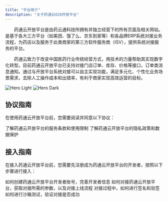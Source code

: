 ```yaml
---
title: "平台简介"
description: "关于药通云O2O开放平台"
---
```

  药通云开放平台是由药云通科技所拥有并独立经营下的所有页面及相关网站。是基于各大三方平台（如美团、饿了么、京东到家等）和各品牌ERP系统对接业务流程，为药店以及服务于此类商家的第三方软件服务商（ISV），提供系统对接服务的平台。

  药通云致力于改变中国医药行业传统经营方式，用技术的力量帮助其实现数字化转型。目前药通云开放平台已支持对接门店订单、库存、价格等接口，订单类消息通知。通过与开放平台系统对接可以自主实现功能，满足多元化、个性化业务场景需求，去除人工操作成本和出错率，有利于商家实现高效运营的目标。

<img
  className="block dark:hidden"
  src="/images/hero-light.png"
  alt="Hero Light"
/>
<img
  className="hidden dark:block"
  src="/images/hero-dark.png"
  alt="Hero Dark"
/>

## 协议指南

在使用药通云开放平台前，您需要阅读并同意以下协议：

<CardGroup cols={2}>
  <Card
    title="在线服务协议"
    icon="pen-to-square"
    href="https://mintlify.com/docs/quickstart"
  >
    了解药通云开放平台的服务条款和使用限制
  </Card>
  <Card
    title="保密协议"
    icon="image"
    href="https://mintlify.com/docs/development"
  >
    了解药通云开放平台的隐私政策和数据保护
  </Card>
</CardGroup>

## 接入指南

在接入药通云开放平台前，您需要先注册成为药通云开放平台的开发者，按照以下步骤进行接入：

<CardGroup cols={2}>
  <Card
    title="开发者入驻"
    icon="palette"
    href="/quickstart#开发者入驻"
  >
    如何创建药通云开放平台开发者账号，完善开发者信息
  </Card>
  <Card
    title="对接流程指南"
    icon="code"
    href="/quickstart"
  >
    如何对接药通云开放平台，获取对接所需的参数，以及对接上线流程
  </Card>
  <Card
    title="签名和验签规则"
    icon="screwdriver-wrench"
    href="/guide/sign"
  >
    对接过程中，如何进行签名和验签
  </Card>
  <Card
    title="沙箱测试"
    icon="stars"
    href="/guide/sandbox"
  >
    如何进行沙箱测试，验证对接是否成功
  </Card>
</CardGroup>
